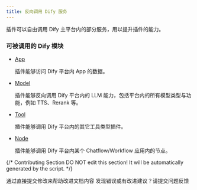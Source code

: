 ```yaml
---
title: 反向调用 Dify 服务
---
```



插件可以自由调用 Dify 主平台内的部分服务，用以提升插件的能力。

### 可被调用的 Dify 模块

*   [App](app)

    插件能够访问 Dify 平台内 App 的数据。
*   [Model](model)

    插件能够反向调用 Dify 平台内的 LLM 能力，包括平台内的所有模型类型与功能，例如 TTS、Rerank 等。
*   [Tool](tool)

    插件能够调用 Dify 平台内的其它工具类型插件。
*   [Node](node)

    插件能够调用 Dify 平台内某个 Chatflow/Workflow 应用内的节点。

{/*
Contributing Section
DO NOT edit this section!
It will be automatically generated by the script.
*/}

<CardGroup cols="2">
    <Card
        title="编辑此页面"
        icon="pen-to-square"
        href="https://github.com/langgenius/dify-docs-mintlify/edit/main/zh-hans/plugins/schema-definition/reverse-invocation-of-the-dify-service/README.mdx"
    >
        通过直接提交修改来帮助改进文档内容
    </Card>
    <Card
        title="提交问题"
        icon="github"
        href="https://github.com/langgenius/dify-docs-mintlify/issues/new?title=文档问题%3A%20&body=%23%23%20问题描述%0A%3C%21--%20请简要描述您发现的问题%20--%3E%0A%0A%23%23%20页面链接%0Ahttps%3A%2F%2Fgithub.com%2Flanggenius%2Fdify-docs-mintlify%2Fblob%2Fmain%2Fzh-hans/plugins/schema-definition/reverse-invocation-of-the-dify-service%2FREADME.mdx%0A%0A%23%23%20建议修改%0A%3C%21--%20如果有具体的修改建议，请在此说明%20--%3E%0A%0A%3C%21--%20感谢您对文档质量的关注！%20--%3E"
    >
        发现错误或有改进建议？请提交问题反馈
    </Card>
</CardGroup>
